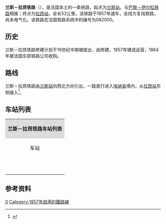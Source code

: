 {{Infobox rail system-route
|collapsed=no
|box_width=
|rail_name=兰斯－拉昂铁路<br>{{lang|fr|Ligne de Reims à Laon}}
|banner_color=
|sec_banner_color=
|logo_filename=
|image_width=
|logo_bgcolor=
|logo_note=
|image =Courcy - voie ferrée.JPG
|imagesize=
|caption=兰斯－拉昂铁路
|system_map=
|mapimage_width=
|map_bgcolor=
|locale={{FRA}}
|service_type=客货共用、地方铁路
|start=[[兰斯站|兰斯站]]、[[拉昂站|拉昂站]]
|begin_operation=
|end_operation=
|operation_note=
|system_length=
|length_in_operation=
|total_length=52公里
|status=使用中
|line_title=线路
|lines=[[复线铁路|复线铁路]]
|stations=
|route_title=线路
|main_route=
|secondary_route=
|branch_route=
|standard=
|main_stations=[[兰斯站|兰斯站]]、[[拉昂站|拉昂站]]
|ridership=
|fleet_size=
|max_speed= 
|track_gauge=
|distance_between_mainlines=
|min_radius=
|max_grade=
|block_signal=
|electrified=
|depot=
|operator={{法国交通数据|sncf}}
|franchise=
|hq=
|key_person=
|website=
|route_map=
}}

'''兰斯－拉昂铁路'''（{{lang-fr|Ligne de Reims à Laon}}），是法国本土的一条铁路，起点为[[兰斯站|兰斯站]]，与[[巴黎－伊尔松铁路|巴黎－伊尔松铁路]]相接；终点为[[拉昂站|拉昂站]]，全长52公里。该铁路于1857年通车，全线为复线铁路，尚未电气化。该铁路在法国铁路系统中的编号为082000。

==历史==

兰斯－拉昂铁路修建计划于19世纪中期被提出，由{{link-fr|法国北部铁路公司|Compagnie des chemins de fer du Nord}}修建，1857年建成运营，1864年被法国东部铁路公司收购。

==路线==
兰斯－拉昂铁路由[[兰斯站|兰斯站]]向西北方向引出，一路直行进入[[埃纳省|埃纳省]]境内，从[[拉昂站|拉昂站]]东侧接入<ref name="geo">{{Cite web|url=https://www.geoportail.gouv.fr/carte|title=Carte|accessdate=2021-01-27|author=Géoportail|language=fr|publisher=Géoportail|archive-url=https://web.archive.org/web/20170129154129/https://www.geoportail.gouv.fr/carte/|archive-date=2017-01-29|dead-url=yes}}</ref>。

==车站列表==
{| class="wikitable mw-collapsible " style="margin:1em auto 1em auto; font-size:smaller"
|colspan="5" align="center" style="background:#DCDCDC"|'''兰斯－拉昂铁路车站列表'''
|-
!align="center" |车站
!align="center" |公里数
!align="center" |交汇路线
!align="center" |本线停靠车种
!align="center" |可换乘交通
|-
|align="center"|{{Arret|Reims|[[兰斯站|兰斯站]]}}
|0
|[[埃佩尔奈－兰斯铁路|埃佩尔奈－兰斯铁路]]<small>（[[埃佩尔奈站|埃佩尔奈]]方向）</small>↖<br>[[苏瓦松－日韦铁路|苏瓦松－日韦铁路]]<small>（[[埃佩尔奈站|埃佩尔奈]]方向）</small>↑<br>[[香槟沙隆－兰斯铁路|香槟沙隆－兰斯铁路]]<small>（[[香槟沙隆站|香槟沙隆]]方向）</small>↙<br>[[苏瓦松－日韦铁路|苏瓦松－日韦铁路]]<small>（[[日韦站|日韦]]方向）</small>↙
|align="center"|{{法国交通数据|tgv}}<br>{{法国交通数据|ter|ges}} 
|{{法国交通数据|car|51}}<br>{{法国交通数据/城市公共交通|兰斯}}
|-
|align="center"|{{Arret|Courcy - Brimont|[[库尔西-布里蒙站|库尔西-布里蒙站]]}}
|8.443
|
|align="center"|{{法国交通数据|ter|ges}}
|
|-
|align="center"|{{Arret|Loivre|[[卢瓦夫尔站|卢瓦夫尔站]]}}
|11.219
|
|align="center"|{{法国交通数据|ter|ges}}
|{{法国交通数据|car|51}}
|-
|align="center"|{{Arret|Aguilcourt - Variscourt|[[阿吉尔库尔-瓦里斯库尔站|阿吉尔库尔-瓦里斯库尔站]]}}
|18.187
|
|align="center"|{{法国交通数据|ter|ges}}
|
|-
|align="center"|{{Arret|Guignicourt|[[吉尼库尔站|吉尼库尔站]]}}
|21.272
|
|align="center"|{{法国交通数据|ter|ges}}
|{{法国交通数据|car|51}}
|-
|align="center"|{{Arret|Amifontaine|[[阿米枫丹站|阿米枫丹站]]}}
|27.949
|
|align="center"|{{法国交通数据|ter|ges}}
|
|-
|align="center"|{{Arret|Saint-Erme|[[圣埃尔姆站|圣埃尔姆站]]}}
|34.102
|
|align="center"|{{法国交通数据|ter|ges}}
|
|-
|align="center"|{{Arret|Coucy-lès-Eppes|[[埃普附近库西站|埃普附近库西站]]}}
|41.022
|
|align="center"|{{法国交通数据|ter|ges}}
|
|-
|align="center"|{{Arret|Laon|[[拉昂站|拉昂站]]}}
|51.962
|[[巴黎－伊尔松铁路|巴黎－伊尔松铁路]]<small>（[[伊尔松站|伊尔松]]方向）</small>↖<br>[[巴黎－伊尔松铁路|巴黎－伊尔松铁路]]<small>（[[巴黎北站|巴黎]]方向）</small>↘<br>[[亚眠－拉昂铁路|亚眠－拉昂铁路]]<small>（[[亚眠站|亚眠]]方向）</small>↓
|align="center"|{{法国交通数据|ter|ges}}
|{{法国交通数据|car|02}}<br>{{法国交通数据/城市公共交通|拉昂}}
|}

==参考资料==
{{Reflist}}
[[Category:法國鐵路線|0]]
[[Category:1857年啟用的鐵路線|Category:1857年啟用的鐵路線]]